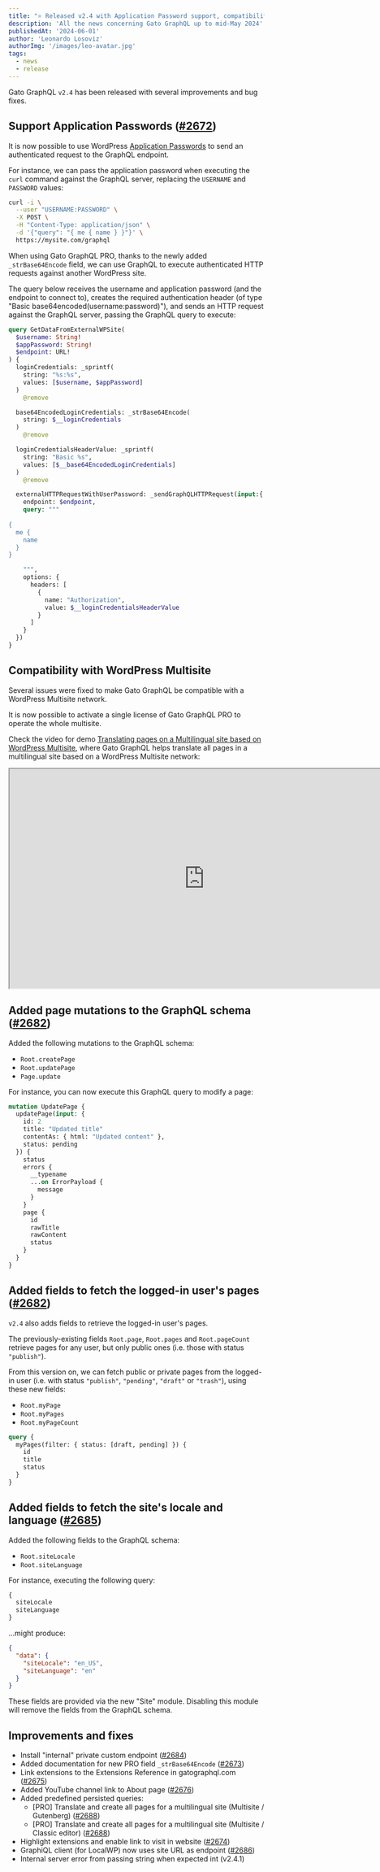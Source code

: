 ```yaml
---
title: "⭐️ Released v2.4 with Application Password support, compatibility with WordPress multisite, and mutations for pages"
description: 'All the news concerning Gato GraphQL up to mid-May 2024'
publishedAt: '2024-06-01'
author: 'Leonardo Losoviz'
authorImg: '/images/leo-avatar.jpg'
tags:
  - news
  - release
---
```


Gato GraphQL `v2.4` has been released with several improvements and bug fixes.

## Support Application Passwords ([#2672](https://github.com/GatoGraphQL/GatoGraphQL/pull/2672))

It is now possible to use WordPress [Application Passwords](https://make.wordpress.org/core/2020/11/05/application-passwords-integration-guide/) to send an authenticated request to the GraphQL endpoint.

For instance, we can pass the application password when executing the `curl` command against the GraphQL server, replacing the `USERNAME` and `PASSWORD` values:

```bash
curl -i \
  --user "USERNAME:PASSWORD" \
  -X POST \
  -H "Content-Type: application/json" \
  -d '{"query": "{ me { name } }"}' \
  https://mysite.com/graphql
```

When using Gato GraphQL PRO, thanks to the newly added `_strBase64Encode` field, we can use GraphQL to execute authenticated HTTP requests against another WordPress site.

The query below receives the username and application password (and the endpoint to connect to), creates the required authentication header (of type "Basic base64encoded(username:password)"), and sends an HTTP request against the GraphQL server, passing the GraphQL query to execute:

```graphql
query GetDataFromExternalWPSite(
  $username: String!
  $appPassword: String!
  $endpoint: URL!
) {
  loginCredentials: _sprintf(
    string: "%s:%s",
    values: [$username, $appPassword]
  )
    @remove

  base64EncodedLoginCredentials: _strBase64Encode(
    string: $__loginCredentials
  )
    @remove

  loginCredentialsHeaderValue: _sprintf(
    string: "Basic %s",
    values: [$__base64EncodedLoginCredentials]
  )
    @remove

  externalHTTPRequestWithUserPassword: _sendGraphQLHTTPRequest(input:{
    endpoint: $endpoint,
    query: """
  
{
  me {
    name
  }
}

    """,
    options: {
      headers: [
        {
          name: "Authorization",
          value: $__loginCredentialsHeaderValue
        }
      ]
    }
  })
}
```

## Compatibility with WordPress Multisite

Several issues were fixed to make Gato GraphQL be compatible with a WordPress Multisite network.

It is now possible to activate a single license of Gato GraphQL PRO to operate the whole multisite.

Check the video for demo [Translating pages on a Multilingual site based on WordPress Multisite](/demos/translating-pages-on-a-multilingual-wordress-site), where Gato GraphQL helps translate all pages in a multilingual site based on a WordPress Multisite network:

<div className="aspect-video">
  <iframe
    className="w-full h-full"
    src="https://www.youtube.com/embed/EOwZyw71TyA"
    title="Translating pages on a Multilingual site based on WordPress Multisite"
    width="768"
    height="432"
    allow="accelerometer; autoplay; clipboard-write; encrypted-media; gyroscope; picture-in-picture; web-share"
    allowFullScreen
  >
  </iframe>
</div>

## Added page mutations to the GraphQL schema ([#2682](https://github.com/GatoGraphQL/GatoGraphQL/pull/2682))

Added the following mutations to the GraphQL schema:

- `Root.createPage`
- `Root.updatePage`
- `Page.update`

For instance, you can now execute this GraphQL query to modify a page:

```graphql
mutation UpdatePage {
  updatePage(input: {
    id: 2
    title: "Updated title"
    contentAs: { html: "Updated content" },
    status: pending
  }) {
    status
    errors {
      __typename
      ...on ErrorPayload {
        message
      }
    }
    page {
      id
      rawTitle
      rawContent
      status
    }
  }
}
```

## Added fields to fetch the logged-in user's pages ([#2682](https://github.com/GatoGraphQL/GatoGraphQL/pull/2682))

`v2.4` also adds fields to retrieve the logged-in user's pages.

The previously-existing fields `Root.page`, `Root.pages` and `Root.pageCount` retrieve pages for any user, but only public ones (i.e. those with status `"publish"`).

From this version on, we can fetch public or private pages from the logged-in user (i.e. with status `"publish"`, `"pending"`, `"draft"` or `"trash"`), using these new fields:

- `Root.myPage`
- `Root.myPages`
- `Root.myPageCount`

```graphql
query {
  myPages(filter: { status: [draft, pending] }) {
    id
    title
    status
  }
}
```

## Added fields to fetch the site's locale and language ([#2685](https://github.com/GatoGraphQL/GatoGraphQL/pull/2685))

Added the following fields to the GraphQL schema:

- `Root.siteLocale`
- `Root.siteLanguage`

For instance, executing the following query:

```graphql
{
  siteLocale
  siteLanguage
}
```

...might produce:

```json
{
  "data": {
    "siteLocale": "en_US",
    "siteLanguage": "en"
  }
}
```

These fields are provided via the new "Site" module. Disabling this module will remove the fields from the GraphQL schema.

## Improvements and fixes

- Install "internal" private custom endpoint ([#2684](https://github.com/GatoGraphQL/GatoGraphQL/pull/2684))
- Added documentation for new PRO field `_strBase64Encode` ([#2673](https://github.com/GatoGraphQL/GatoGraphQL/pull/2673))
- Link extensions to the Extensions Reference in gatographql.com ([#2675](https://github.com/GatoGraphQL/GatoGraphQL/pull/2675))
- Added YouTube channel link to About page ([#2676](https://github.com/GatoGraphQL/GatoGraphQL/pull/2676))
- Added predefined persisted queries:
  - [PRO] Translate and create all pages for a multilingual site (Multisite / Gutenberg) ([#2688](https://github.com/GatoGraphQL/GatoGraphQL/pull/2688))
  - [PRO] Translate and create all pages for a multilingual site (Multisite / Classic editor) ([#2688](https://github.com/GatoGraphQL/GatoGraphQL/pull/2688))
- Highlight extensions and enable link to visit in website ([#2674](https://github.com/GatoGraphQL/GatoGraphQL/pull/2674))
- GraphiQL client (for LocalWP) now uses site URL as endpoint ([#2686](https://github.com/GatoGraphQL/GatoGraphQL/pull/2686))
- Internal server error from passing string when expected int (v2.4.1)

